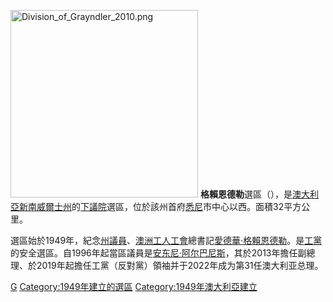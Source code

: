 [[File:Division_of_Grayndler_2010.png|300px]]
'''格賴恩德勒'''選區（{{lang-en|Division of Grayndler}}），是[[澳大利亞|澳大利亞]][[新南威爾士州|新南威爾士州]]的[[澳大利亞下議院|下議院]]選區，位於該州首府[[悉尼|悉尼]]市中心以西。面積32平方公里。

選區始於1949年，紀念[[新南威爾斯州議會|州議員]]、[[澳洲工人工會|澳洲工人工會]]總書記[[愛德華·格賴恩德勒|愛德華·格賴恩德勒]]。是[[澳大利亞工黨|工黨]]的安全選區。自1996年起當區議員是[[安东尼·阿尔巴尼斯|安东尼·阿尔巴尼斯]]，其於2013年擔任副總理、於2019年起擔任工黨（反對黨）領袖并于2022年成为第31任澳大利亚总理。

[[Category:澳大利亞國會選區|G]]
[[Category:1949年建立的選區|Category:1949年建立的選區]]
[[Category:1949年澳大利亞建立|Category:1949年澳大利亞建立]]